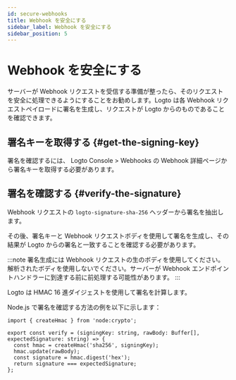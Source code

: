 ```yaml
---
id: secure-webhooks
title: Webhook を安全にする
sidebar_label: Webhook を安全にする
sidebar_position: 5
---
```


# Webhook を安全にする

サーバーが Webhook リクエストを受信する準備が整ったら、そのリクエストを安全に処理できるようにすることをお勧めします。Logto は各 Webhook リクエストペイロードに署名を生成し、リクエストが Logto からのものであることを確認できます。

## 署名キーを取得する \{#get-the-signing-key}

署名を確認するには、<CloudLink to="/webhooks"> Logto Console > Webhooks</CloudLink> の Webhook 詳細ページから署名キーを取得する必要があります。

## 署名を確認する \{#verify-the-signature}

Webhook リクエストの `logto-signature-sha-256` ヘッダーから署名を抽出します。

その後、署名キーと Webhook リクエストボディを使用して署名を生成し、その結果が Logto からの署名と一致することを確認する必要があります。

:::note
署名生成には Webhook リクエストの生のボディを使用してください。解析されたボディを使用しないでください。サーバーが Webhook エンドポイントハンドラーに到達する前に前処理する可能性があります。
:::

Logto は HMAC 16 進ダイジェストを使用して署名を計算します。

Node.js で署名を確認する方法の例を以下に示します：

```tsx
import { createHmac } from 'node:crypto';

export const verify = (signingKey: string, rawBody: Buffer[], expectedSignature: string) => {
  const hmac = createHmac('sha256', signingKey);
  hmac.update(rawBody);
  const signature = hmac.digest('hex');
  return signature === expectedSignature;
};
```
